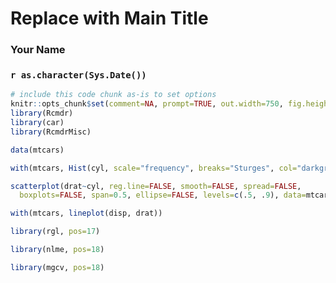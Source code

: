 <!-- R Commander Markdown Template -->

Replace with Main Title
=======================

### Your Name

### `r as.character(Sys.Date())`

```r
# include this code chunk as-is to set options
knitr::opts_chunk$set(comment=NA, prompt=TRUE, out.width=750, fig.height=8, fig.width=8)
library(Rcmdr)
library(car)
library(RcmdrMisc)
```

```r
data(mtcars)
```

```r
with(mtcars, Hist(cyl, scale="frequency", breaks="Sturges", col="darkgray"))
```

```r
scatterplot(drat~cyl, reg.line=FALSE, smooth=FALSE, spread=FALSE, 
  boxplots=FALSE, span=0.5, ellipse=FALSE, levels=c(.5, .9), data=mtcars)
```

```r
with(mtcars, lineplot(disp, drat))
```

```r
library(rgl, pos=17)
```

```r
library(nlme, pos=18)
```

```r
library(mgcv, pos=18)
```


